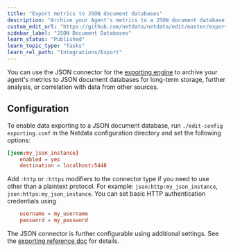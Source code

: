 ```yaml
---
title: "Export metrics to JSON document databases"
description: "Archive your Agent's metrics to a JSON document database for long-term storage, further analysis, or correlation with data from other sources."
custom_edit_url: "https://github.com/netdata/netdata/edit/master/exporting/json/README.md"
sidebar_label: "JSON Document Databases"
learn_status: "Published"
learn_topic_type: "Tasks"
learn_rel_path: "Integrations/Export"
---
```



You can use the JSON connector for the [exporting engine](https://github.com/netdata/netdata/blob/master/exporting/README.md) to archive your agent's metrics to JSON
document databases for long-term storage, further analysis, or correlation with data from other sources.

## Configuration

To enable data exporting to a JSON document database, run `./edit-config exporting.conf` in the Netdata configuration
directory and set the following options:

```conf
[json:my_json_instance]
    enabled = yes
    destination = localhost:5448
```

Add `:http` or `:https` modifiers to the connector type if you need to use other than a plaintext protocol. For example: `json:http:my_json_instance`,
`json:https:my_json_instance`. You can set basic HTTP authentication credentials using

```conf
    username = my_username
    password = my_password
```

The JSON connector is further configurable using additional settings. See 
the [exporting reference doc](https://github.com/netdata/netdata/blob/master/exporting/README.md#options) for details.


